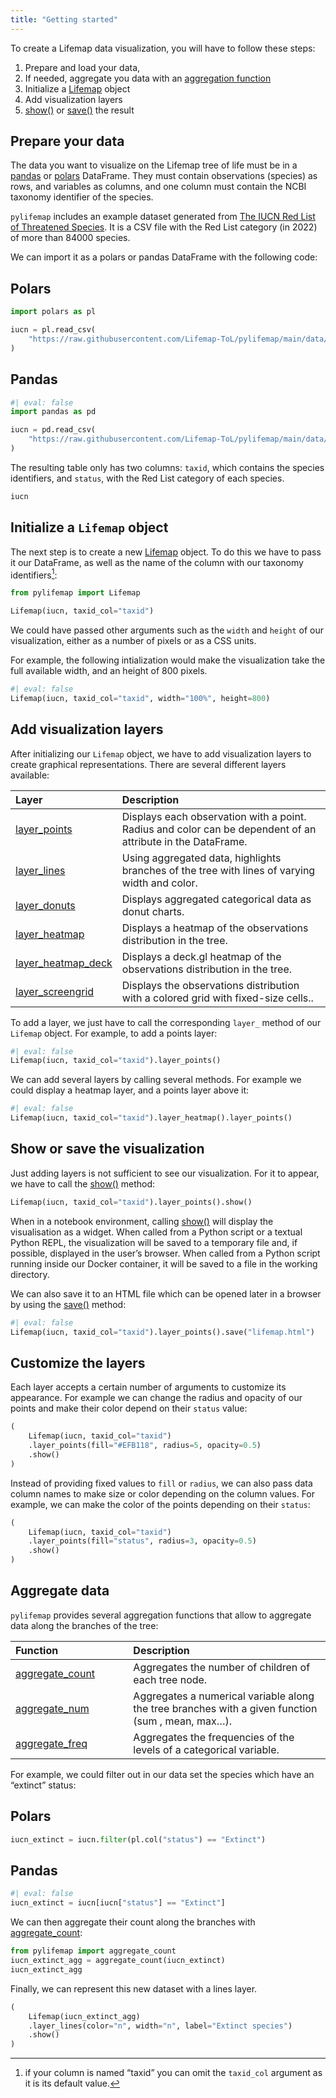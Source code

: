 ```yaml
---
title: "Getting started"
---
```



To create a Lifemap data visualization, you will have to follow these steps:

1. Prepare and load your data,
2. If needed, aggregate you data with an [aggregation function](reference/index.html#aggregation-functions)
3. Initialize a [Lifemap](`~pylifemap.Lifemap`) object
4. Add visualization layers
5. [show()](`~pylifemap.Lifemap.show`) or [save()](`~pylifemap.Lifemap.save`) the result


## Prepare your data

The data you want to visualize on the Lifemap tree of life must be in a [pandas](https://pandas.pydata.org) or [polars](https://pola.rs) DataFrame. They must contain observations (species) as rows, and variables as columns, and one column must contain the NCBI taxonomy identifier of the species.

`pylifemap` includes an example dataset generated from [The IUCN Red List of Threatened Species](https://www.gbif.org/dataset/19491596-35ae-4a91-9a98-85cf505f1bd3). It is a CSV file with the Red List category (in 2022) of more than 84000 species.

We can import it as a polars or pandas DataFrame with the following code:

::: {.panel-tabset}

## Polars

```python
import polars as pl

iucn = pl.read_csv(
    "https://raw.githubusercontent.com/Lifemap-ToL/pylifemap/main/data/iucn.csv"
)
```

## Pandas

```python
#| eval: false
import pandas as pd

iucn = pd.read_csv(
    "https://raw.githubusercontent.com/Lifemap-ToL/pylifemap/main/data/iucn.csv"
)
```

:::

The resulting table only has two columns: `taxid`, which contains the species identifiers, and `status`, with the Red List category of each species.

```python
iucn
```


## Initialize a `Lifemap` object

The next step is to create a new [Lifemap](`~pylifemap.Lifemap`) object. To do this we have to pass it our DataFrame, as well as the name of the column with our taxonomy identifiers^[if your column is named "taxid" you can omit the `taxid_col` argument as it is its default value.]:

```python
from pylifemap import Lifemap

Lifemap(iucn, taxid_col="taxid")
```

We could have passed other arguments such as the `width` and `height` of our visualization, either as a number of pixels or as a CSS units.

For example, the following intialization would make the visualization take the full available width, and an height of 800 pixels.

```python
#| eval: false
Lifemap(iucn, taxid_col="taxid", width="100%", height=800)
```


## Add visualization layers

After initializing our `Lifemap` object, we have to add visualization layers to create graphical representations. There are several different layers available:

| Layer                                           | Description                                                                                                  |
| :---------------------------------------------- | :----------------------------------------------------------------------------------------------------------- |
| [layer_points](layers/layer_points.qmd)         | Displays each observation with a point. Radius and color can be dependent of an  attribute in the DataFrame. |
| [layer_lines](layers/layer_lines.qmd)           | Using aggregated data, highlights branches of the tree with lines of varying width and color.                |
| [layer_donuts](layers/layer_donuts.qmd)         | Displays aggregated categorical data as donut charts.                                                        |
| [layer_heatmap](layers/layer_heatmap.qmd)       | Displays a heatmap of the observations distribution in the tree.                                             |
| [layer_heatmap_deck](layers/layer_heatmap_deck.qmd)       | Displays a deck.gl heatmap of the observations distribution in the tree.                                             |
| [layer_screengrid](layers/layer_screengrid.qmd) | Displays the observations distribution with a colored grid with fixed-size cells..                           |

To add a layer, we just have to call the corresponding `layer_` method of our `Lifemap` object. For example, to add a points layer:

```python
#| eval: false
Lifemap(iucn, taxid_col="taxid").layer_points()
```

We can add several layers by calling several methods. For example we could display a heatmap layer, and a points layer above it:

```python
#| eval: false
Lifemap(iucn, taxid_col="taxid").layer_heatmap().layer_points()
```

## Show or save the visualization

Just adding layers is not sufficient to see our visualization. For it to appear, we have to call the [show()](`~pylifemap.Lifemap.show`) method:

```python
Lifemap(iucn, taxid_col="taxid").layer_points().show()
```

::: {.callout-note}
When in a notebook environment, calling [show()](`~pylifemap.Lifemap.show`) will display the visualisation as a widget. When called from a Python script or a textual Python REPL, the visualization will be saved to a temporary file and, if possible, displayed in the user's browser. When called from a Python script running inside our Docker container, it will be saved to a file in the working directory.
:::

We can also save it to an HTML file which can be opened later in a browser by using the [save()](`~pylifemap.Lifemap.save`) method:

```python
#| eval: false
Lifemap(iucn, taxid_col="taxid").layer_points().save("lifemap.html")
```


## Customize the layers

Each layer accepts a certain number of arguments to customize its appearance. For example we can change the radius and opacity of our points and make their color depend on their `status` value:


```python
(
    Lifemap(iucn, taxid_col="taxid")
    .layer_points(fill="#EFB118", radius=5, opacity=0.5)
    .show()
)
```

Instead of providing fixed values to `fill` or `radius`, we can also pass data column names to make size or color depending on the column values. For example, we can make the color of the points depending on their `status`:

```python
(
    Lifemap(iucn, taxid_col="taxid")
    .layer_points(fill="status", radius=3, opacity=0.5)
    .show()
)
```



## Aggregate data

`pylifemap` provides several aggregation functions that allow to aggregate data along the branches of the tree:



| Function                                                     | Description                                                                                         |
| :----------------------------------------------------------- | :-------------------------------------------------------------------------------------------------- |
| [aggregate_count](`~pylifemap.aggregations.aggregate_count`) | Aggregates the number of children of each tree node.                                                |
| [aggregate_num](`~pylifemap.aggregations.aggregate_num`)     | Aggregates a numerical variable along the tree branches with a given function (sum , mean, max...). |
| [aggregate_freq](`~pylifemap.aggregations.aggregate_freq`)   | Aggregates the frequencies of the levels of a categorical variable.                                 |



For example, we could filter out in our data set the species which have an "extinct" status:


::: {.panel-tabset}

## Polars

```python
iucn_extinct = iucn.filter(pl.col("status") == "Extinct")
```

## Pandas

```python
#| eval: false
iucn_extinct = iucn[iucn["status"] == "Extinct"]
```

:::


We can then aggregate their count along the branches with [aggregate_count](`~pylifemap.aggregations.aggregate_count`):

```python
from pylifemap import aggregate_count
iucn_extinct_agg = aggregate_count(iucn_extinct)
iucn_extinct_agg
```

Finally, we can represent this new dataset with a lines layer.

```python
(
    Lifemap(iucn_extinct_agg)
    .layer_lines(color="n", width="n", label="Extinct species")
    .show()
)
```
